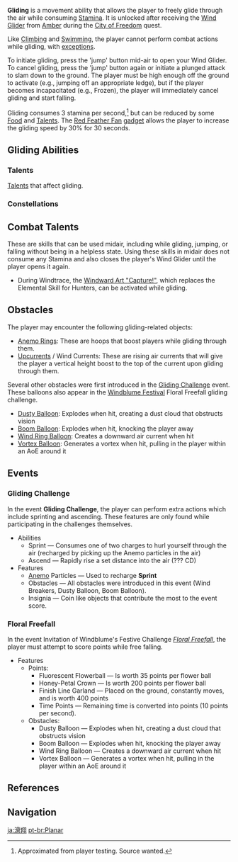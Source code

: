 {{Terminology Infobox
|type         = Exploration Abilities
}}
'''Gliding''' is a movement ability that allows the player to freely glide through the air while consuming [[Stamina]]. It is unlocked after receiving the [[Wind Glider]] from [[Amber]] during the [[City of Freedom]] quest.

Like [[Climbing]] and [[Swimming]], the player cannot perform combat actions while gliding, with [[#Combat Talents|exceptions]].

To initiate gliding, press the 'jump' button mid-air to open your Wind Glider. To cancel gliding, press the 'jump' button again or initiate a plunged attack to slam down to the ground. The player must be high enough off the ground to activate (e.g., jumping off an appropriate ledge), but if the player becomes incapacitated (e.g., Frozen), the player will immediately cancel gliding and start falling.

Gliding consumes 3 stamina per second,<ref>Approximated from player testing. Source wanted.</ref> but can be reduced by some [[Stamina#Food|Food]] and [[#Talents|Talents]]. The [[Red Feather Fan]] [[gadget]] allows the player to increase the gliding speed by 30% for 30 seconds.

==Gliding Abilities==
===Talents===
[[Talents]] that affect gliding.
{{Talents by Category Table|Gliding Talents}}

===Constellations===
{{Constellations by Category Table|Gliding Constellations}}

==Combat Talents==
These are skills that can be used midair, including while gliding, jumping, or falling without being in a helpless state. Using these skills in midair does not consume any Stamina and also closes the player's Wind Glider until the player opens it again.

{{Talents by Category Table|Midair Usable Talents}}

* During Windtrace, the [[Windtrace#Hunter|Windward Art "Capture!"]], which replaces the Elemental Skill for Hunters, can be activated while gliding.

==Obstacles==
{{Stub|Missing flavor text to help describe name/description ([[Gliding Challenge]] didn't record the flavor texts for each event).}}
The player may encounter the following gliding-related objects:
* [[Anemo Ring]]s: These are hoops that boost players while gliding through them.
* [[Upcurrent]]s / Wind Currents: These are rising air currents that will give the player a vertical height boost to the top of the current upon gliding through them.

Several other obstacles were first introduced in the [[Gliding Challenge]] event. These balloons also appear in the [[Windblume Festival]] Floral Freefall gliding challenge.
* [[Dusty Balloon]]: Explodes when hit, creating a dust cloud that obstructs vision
* [[Boom Balloon]]: Explodes when hit, knocking the player away
* [[Wind Ring Balloon]]: Creates a downward air current when hit
* [[Vortex Balloon]]: Generates a vortex when hit, pulling in the player within an AoE around it

==Events==
===Gliding Challenge===
In the event '''Gliding Challenge''', the player can perform extra actions which include sprinting and ascending. These features are only found while participating in the challenges themselves.
* Abilities
** Sprint &mdash; Consumes one of two charges to hurl yourself through the air (recharged by picking up the Anemo particles in the air)
** Ascend &mdash; Rapidly rise a set distance into the air (??? CD)
* Features
** [[Anemo]] Particles &mdash; Used to recharge '''Sprint'''
** Obstacles &mdash; All obstacles were introduced in this event (Wind Breakers, Dusty Balloon, Boom Balloon).
** Insignia &mdash; Coin like objects that contribute the most to the event score.

===Floral Freefall===
In the event Invitation of Windblume's Festive Challenge ''[[Invitation of Windblume/Festive Challenges#Floral Freefall|Floral Freefall]]'', the player must attempt to score points while free falling.
*Features
**Points:
***Fluorescent Flowerball &mdash; Is worth 35 points per flower ball
***Honey-Petal Crown &mdash; Is worth 200 points per flower ball
***Finish Line Garland &mdash; Placed on the ground, constantly moves, and is worth 400 points
***Time Points &mdash; Remaining time is converted into points (10 points per second).
**Obstacles:
***Dusty Balloon &mdash; Explodes when hit, creating a dust cloud that obstructs vision
***Boom Balloon &mdash; Explodes when hit, knocking the player away
***Wind Ring Balloon &mdash; Creates a downward air current when hit
***Vortex Balloon &mdash; Generates a vortex when hit, pulling in the player within an AoE around it

==References==
{{Reflist}}

==Navigation==
{{Exploration Navbox}}

[[ja:滑翔]]
[[pt-br:Planar]]